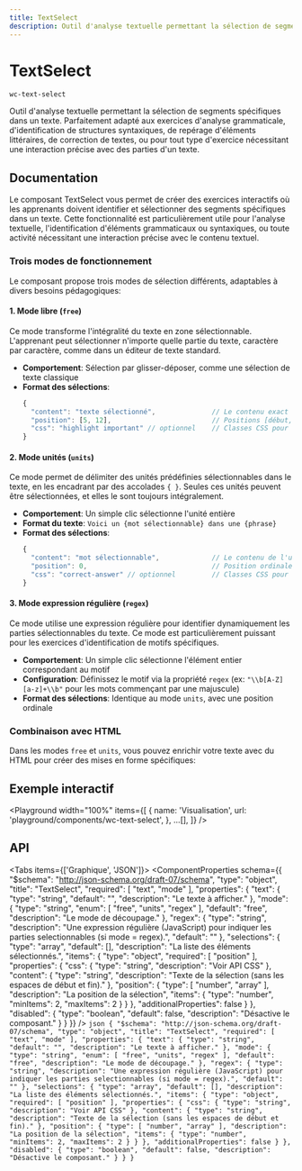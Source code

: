 ```yaml
---
title: TextSelect
description: Outil d'analyse textuelle permettant la sélection de segments spécifiques dans un texte. Parfaitement adapté aux exercices d'analyse grammaticale, d'identification de structures syntaxiques, de repérage d'éléments littéraires, de correction de textes, ou pour tout type d'exercice nécessitant une interaction précise avec des parties d'un texte.
---
```



# TextSelect

`wc-text-select`

Outil d'analyse textuelle permettant la sélection de segments spécifiques dans un texte. Parfaitement adapté aux exercices d'analyse grammaticale, d'identification de structures syntaxiques, de repérage d'éléments littéraires, de correction de textes, ou pour tout type d'exercice nécessitant une interaction précise avec des parties d'un texte.

## Documentation

Le composant TextSelect vous permet de créer des exercices interactifs où les apprenants doivent identifier et sélectionner des segments spécifiques dans un texte. Cette fonctionnalité est particulièrement utile pour l'analyse textuelle, l'identification d'éléments grammaticaux ou syntaxiques, ou toute activité nécessitant une interaction précise avec le contenu textuel.

### Trois modes de fonctionnement

Le composant propose trois modes de sélection différents, adaptables à divers besoins pédagogiques:

#### 1. Mode libre (`free`)

Ce mode transforme l'intégralité du texte en zone sélectionnable. L'apprenant peut sélectionner n'importe quelle partie du texte, caractère par caractère, comme dans un éditeur de texte standard.

- **Comportement**: Sélection par glisser-déposer, comme une sélection de texte classique
- **Format des sélections**:
  ```js
  {
    "content": "texte sélectionné",              // Le contenu exact sélectionné
    "position": [5, 12],                         // Positions [début, fin] dans le texte original
    "css": "highlight important" // optionnel    // Classes CSS pour styliser la sélection
  }
  ```

#### 2. Mode unités (`units`)

Ce mode permet de délimiter des unités prédéfinies sélectionnables dans le texte, en les encadrant par des accolades `{ }`. Seules ces unités peuvent être sélectionnées, et elles le sont toujours intégralement.

- **Comportement**: Un simple clic sélectionne l'unité entière
- **Format du texte**: `Voici un {mot sélectionnable} dans une {phrase}`
- **Format des sélections**:
  ```js
  {
    "content": "mot sélectionnable",             // Le contenu de l'unité
    "position": 0,                               // Position ordinale de l'unité (0 = première unité)
    "css": "correct-answer" // optionnel         // Classes CSS pour styliser la sélection
  }
  ```

#### 3. Mode expression régulière (`regex`)

Ce mode utilise une expression régulière pour identifier dynamiquement les parties sélectionnables du texte. Ce mode est particulièrement puissant pour les exercices d'identification de motifs spécifiques.

- **Comportement**: Un simple clic sélectionne l'élément entier correspondant au motif
- **Configuration**: Définissez le motif via la propriété `regex` (ex: `"\\b[A-Z][a-z]+\\b"` pour les mots commençant par une majuscule)
- **Format des sélections**: Identique au mode `units`, avec une position ordinale

### Combinaison avec HTML

Dans les modes `free` et `units`, vous pouvez enrichir votre texte avec du HTML pour créer des mises en forme spécifiques:

## Exemple interactif

<Playground
  width="100%"
  items={[
    {
      name: 'Visualisation',
      url: 'playground/components/wc-text-select',
    },
    ...[],
  ]}
/>

## API

<Tabs items={['Graphique', 'JSON']}>
  <Tab>
    <ComponentProperties schema={{
  "$schema": "http://json-schema.org/draft-07/schema",
  "type": "object",
  "title": "TextSelect",
  "required": [
    "text",
    "mode"
  ],
  "properties": {
    "text": {
      "type": "string",
      "default": "",
      "description": "Le texte à afficher."
    },
    "mode": {
      "type": "string",
      "enum": [
        "free",
        "units",
        "regex"
      ],
      "default": "free",
      "description": "Le mode de découpage."
    },
    "regex": {
      "type": "string",
      "description": "Une expression régulière (JavaScript) pour indiquer les parties selectionnables (si mode = regex).",
      "default": ""
    },
    "selections": {
      "type": "array",
      "default": [],
      "description": "La liste des éléments sélectionnés.",
      "items": {
        "type": "object",
        "required": [
          "position"
        ],
        "properties": {
          "css": {
            "type": "string",
            "description": "Voir API CSS"
          },
          "content": {
            "type": "string",
            "description": "Texte de la sélection (sans les espaces de début et fin)."
          },
          "position": {
            "type": [
              "number",
              "array"
            ],
            "description": "La position de la sélection",
            "items": {
              "type": "number",
              "minItems": 2,
              "maxItems": 2
            }
          }
        },
        "additionalProperties": false
      }
    },
    "disabled": {
      "type": "boolean",
      "default": false,
      "description": "Désactive le composant."
    }
  }
}} />
  </Tab>
  <Tab>
    ```json
    {
  "$schema": "http://json-schema.org/draft-07/schema",
  "type": "object",
  "title": "TextSelect",
  "required": [
    "text",
    "mode"
  ],
  "properties": {
    "text": {
      "type": "string",
      "default": "",
      "description": "Le texte à afficher."
    },
    "mode": {
      "type": "string",
      "enum": [
        "free",
        "units",
        "regex"
      ],
      "default": "free",
      "description": "Le mode de découpage."
    },
    "regex": {
      "type": "string",
      "description": "Une expression régulière (JavaScript) pour indiquer les parties selectionnables (si mode = regex).",
      "default": ""
    },
    "selections": {
      "type": "array",
      "default": [],
      "description": "La liste des éléments sélectionnés.",
      "items": {
        "type": "object",
        "required": [
          "position"
        ],
        "properties": {
          "css": {
            "type": "string",
            "description": "Voir API CSS"
          },
          "content": {
            "type": "string",
            "description": "Texte de la sélection (sans les espaces de début et fin)."
          },
          "position": {
            "type": [
              "number",
              "array"
            ],
            "description": "La position de la sélection",
            "items": {
              "type": "number",
              "minItems": 2,
              "maxItems": 2
            }
          }
        },
        "additionalProperties": false
      }
    },
    "disabled": {
      "type": "boolean",
      "default": false,
      "description": "Désactive le composant."
    }
  }
}
    ```
  </Tab>
</Tabs>
